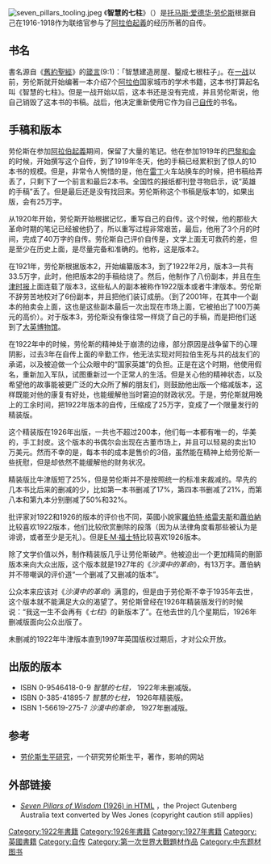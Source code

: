 [[File:seven_pillars_tooling.jpeg|right]]
《'''智慧的七柱'''》（{{lang-en|''Seven Pillars of Wisdom''}}）是[[托马斯·爱德华·劳伦斯|托马斯·爱德华·劳伦斯]]根据自己在1916-1918作为联络官参与了[[阿拉伯起義|阿拉伯起義]]的经历所著的自传。

==书名==
書名源自《[[舊約聖經|舊約聖經]]》的[[箴言|箴言]](9:1)：「智慧建造房屋、鑿成七根柱子」。在[[一战|一战]]以前，劳伦斯就开始编著一本介绍7个[[阿拉伯|阿拉伯]]国家城市的学术书籍，这本书打算起名叫《智慧的七柱》。但是一战开始以后，这本书还是没有完成，并且劳伦斯说，他自己销毁了这本书的书稿。战后，他决定重新使用它作为自己[[自传|自传]]的书名。

==手稿和版本==
劳伦斯在参加[[阿拉伯起義|阿拉伯起義]]期间，保留了大量的笔记。他在参加1919年的[[巴黎和会|巴黎和会]]的时候，开始撰写这个自传，到了1919年冬天，他的手稿已经累积到了惊人的10本书的规模。但是，非常令人惋惜的是，他在[[雷丁|雷丁]]火车站换车的时候，把书稿给弄丢了，只剩下了一个前言和最后2本书。全国性的报纸都刊登寻物启示，说“英雄的手稿”丢了。但是最后还是没有找回来。劳伦斯称这个书稿是版本1的，如果出版，会有25万字。

从1920年开始，劳伦斯开始根据记忆，重写自己的自传。这个时候，他的那些大革命时期的笔记已经被他扔了，所以重写过程非常艰苦，最后，他用了3个月的时间，完成了40万字的自传。劳伦斯自己评价自传是，文学上面无可救药的差，但是至少在历史上面，是尽量完备和准确的。他称，这是版本2。

在1921年，劳伦斯根据版本2，开始编纂版本3，到了1922年2月，版本3一共有33.5万字，此时，他把版本2的手稿给烧了。然后，他制作了八份副本，并且在[[牛津时报|牛津时报]]上面连载了版本3，这些私人的副本被称作1922版本或者牛津版本。劳伦斯不辞劳苦地校对了6份副本，并且把他们装订成册。（到了2001年，在其中一个副本的拍卖会上面，这也是这些副本最后一次出现在市场上面，它被拍出了100万美元的高价）。对于版本3，劳伦斯没有像往常一样烧了自己的手稿，而是把他们送到了[[大英博物馆|大英博物馆]]。

在1922年中的时候，劳伦斯的精神处于崩溃的边缘，部分原因是战争留下的心理阴影，过去3年在自传上面的辛勤工作，他无法实现对阿拉伯生死与共的战友们的承诺，以及被迫做一个公众眼中的“国家英雄”的负担。正是在这个时期，他使用假名，重新加入军队，试图重新过一个正常人的生活。但是关心他的精神状态，以及希望他的故事能被更广泛的大众所了解的朋友们，则鼓励他出版一个缩减版本，这样既能对他的康复有好处，也能缓解他当时窘迫的财政状况。于是，劳伦斯就用晚上的工余时间，把1922年版本的自传，压缩成了25万字，变成了一个限量发行的精装版。

这个精装版在1926年出版，一共也不超过200本，他们每一本都有唯一的，华美的，手工封皮。这个版本的书偶尔会出现在古董市场上，并且可以轻易的卖出10万美元。然而不幸的是，每本书的成本是售价的3倍，虽然能在精神上给劳伦斯一些抚慰，但是却依然不能缓解他的财务状况。

精装版比牛津版短了25%，但是劳伦斯并不是按照统一的标准来裁减的。早先的几本书比后来的删减的少，比如第一本书删减了17%，第四本书删减了21%，而第八本和第九本分别删减了50%和32%。

批评家对1922和1926的版本的评价也不同，英國小說家[[羅伯特·格雷夫斯|羅伯特·格雷夫斯]]和[[蕭伯納|蕭伯納]]比较喜欢1922版本，他们比较欣赏删除的段落（因为从法律角度看那些被认为是诽谤，或者至少是无礼）。但是[[E·M·福士特|E·M·福士特]]比较喜欢1926版本。

除了文学价值以外，制作精装版几乎让劳伦斯破产。他被迫出一个更加精简的刪節版本来向大众出版，这个版本就是1927年的《''沙漠中的革命''》，有13万字。蕭伯納并不带嘲讽的评价道“一个删减了又删减的版本”。

公众本来应该对《''沙漠中的革命''》满意的，但是由于劳伦斯不幸于1935年去世，这个版本就不能满足大众的渴望了。劳伦斯曾经在1926年精装版发行的时候说：“我这一生不会再有《''七柱''》的新版本了”。在他去世的几个星期后，1926年删减版面向公众出版了。

未删减的1922年牛津版本直到1997年英国版权过期后，才对公众开放。

==出版的版本==

*ISBN 0-9546418-0-9 ''智慧的七柱，'' 1922年未删减版。
*ISBN 0-385-41895-7 ''智慧的七柱，'' 1926年精装版。
*ISBN 1-56619-275-7 ''沙漠中的革命，'' 1927年删减版。

==参考==
* [https://web.archive.org/web/20070809032202/http://telawrence.info/telawrenceinfo/index.htm 劳伦斯生平研究]，一个研究劳伦斯生平，著作，影响的网站

==外部链接==
* [http://www.wesjones.com/lawrence1.htm ''Seven Pillars of Wisdom'' (1926) in HTML] {{Wayback|url=http://www.wesjones.com/lawrence1.htm |date=20070308163256 }}，the Project Gutenberg Australia text converted by Wes Jones (copyright caution still applies)

{{Authority control}}
{{DEFAULTSORT:Seven Pillars of Wisdom}}
[[Category:1922年書籍|Category:1922年書籍]]
[[Category:1926年書籍|Category:1926年書籍]]
[[Category:1927年書籍|Category:1927年書籍]]
[[Category:英國書籍|Category:英國書籍]]
[[Category:自传|Category:自传]]
[[Category:第一次世界大戰題材作品|Category:第一次世界大戰題材作品]]
[[Category:中东题材图书|Category:中东题材图书]]